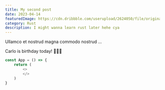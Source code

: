 ```yaml
---
title: My second post
date: 2023-04-14
featuredImage: https://cdn.dribbble.com/userupload/2624050/file/original-59266f4dea1c2aa43f2064cc0f3b165a.png?resize=400x0
category: Rust
description: I might wanna learn rust later hehe cya
---
```


Ullamco et nostrud magna commodo nostrud ...

Carlo is birthday today! 🥳🥳🥳

```typescript
const App = () => {
    return (
        <>
        </>
    )
}
```
